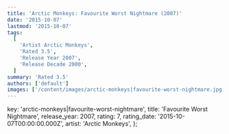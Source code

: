 ```yaml
---
title: 'Arctic Monkeys: Favourite Worst Nightmare (2007)'
date: '2015-10-07'
lastmod: '2015-10-07'
tags:
  [
    'Artist Arctic Monkeys',
    'Rated 3.5',
    'Release Year 2007',
    'Release Decade 2000',
  ]
summary: 'Rated 3.5'
authors: ['default']
images: ['/content/images/arctic-monkeys|favourite-worst-nightmare.jpg']
---
```


  key: 'arctic-monkeys|favourite-worst-nightmare',
  title: 'Favourite Worst Nightmare',
  release_year: 2007,
  rating: 7,
  rating_date: '2015-10-07T00:00:00.000Z',
  artist: 'Arctic Monkeys',
};

<MusicRating data={data} />
